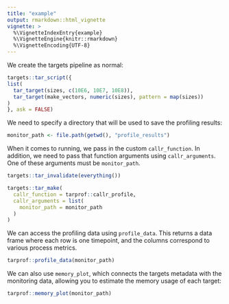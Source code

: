 ```yaml
---
title: "example"
output: rmarkdown::html_vignette
vignette: >
  %\VignetteIndexEntry{example}
  %\VignetteEngine{knitr::rmarkdown}
  %\VignetteEncoding{UTF-8}
---
```


We create the targets pipeline as normal:

```r
targets::tar_script({
list(
  tar_target(sizes, c(10E6, 10E7, 10E8)),
  tar_target(make_vectors, numeric(sizes), pattern = map(sizes))
)
}, ask = FALSE)
```

We need to specify a directory that will be used to save the profiling results:
```r
monitor_path <- file.path(getwd(), "profile_results")
```

When it comes to running, we pass in the custom `callr_function`.
In addition, we need to pass that function arguments using `callr_arguments`.
One of these arguments must be `monitor_path`.
```r
targets::tar_invalidate(everything())
```

```r
targets::tar_make(
  callr_function = tarprof::callr_profile,
  callr_arguments = list(
    monitor_path = monitor_path
  )
)
```

We can access the profiling data using `profile_data`.
This returns a data frame where each row is one timepoint, and the columns correspond to various process metrics.
```r
tarprof::profile_data(monitor_path)
```
We can also use `memory_plot`, which connects the targets metadata with the monitoring data, allowing you to estimate the memory usage of each target:
```r
tarprof::memory_plot(monitor_path)
```




